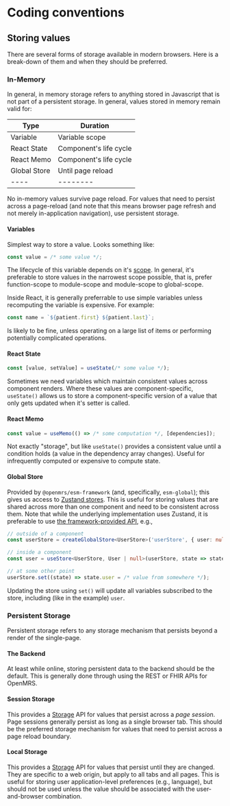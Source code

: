 # Coding conventions

## Storing values

There are several forms of storage available in modern browsers. Here is a break-down of them and when they should be preferred.

### In-Memory

In general, in memory storage refers to anything stored in Javascript that is not part of a persistent storage. In general, values stored in memory remain valid for:

|Type|Duration|
|----|--------|
|Variable|Variable scope|
|React State|Component's life cycle|
|React Memo|Component's life cycle|
|Global Store|Until page reload|
|----|--------|

No in-memory values survive page reload. For values that need to persist across a page-reload (and note that this means browser page refresh and not merely in-application navigation), use persistent storage.

#### Variables

Simplest way to store a value. Looks something like:

```ts
const value = /* some value */;
```

The lifecycle of this variable depends on it's [scope](https://developer.mozilla.org/en-US/docs/Glossary/Scope). In general, it's preferable to store values in the narrowest scope possible, that is, prefer function-scope to module-scope and module-scope to global-scope.

Inside React, it is generally preferrable to use simple variables unless recomputing the variable is expensive. For example:

```ts
const name = `${patient.first} ${patient.last}`;
```

Is likely to be fine, unless operating on a large list of items or performing potentially complicated operations.

#### React State

```ts
const [value, setValue] = useState(/* some value */);
```

Sometimes we need variables which maintain consistent values across component renders. Where these values are component-specific, `useState()` allows us to store a component-specific version of a value that only gets updated when it's setter is called.

#### React Memo

```ts
const value = useMemo(() => /* some computation */, [dependencies]);
```

Not exactly "storage", but like `useState()` provides a consistent value until a condition holds (a value in the dependency array changes). Useful for infrequently computed or expensive to compute state.

#### Global Store

Provided by `@openmrs/esm-framework` (and, specifically, `esm-global`); this gives us access to [Zustand stores](https://github.com/pmndrs/zustand). This is useful for storing values that are shared across more than one component and need to be consistent across them. Note that while the underlying implementation uses Zustand, it is preferable to use [the framework-provided API](https://github.com/openmrs/openmrs-esm-core/blob/main/packages/framework/esm-framework/docs/API.md#store-functions), e.g.,

```ts
// outside of a component
const userStore = createGlobalStore<UserStore>('userStore', { user: null });

// inside a component
const user = useStore<UserStore, User | null>(userStore, state => state.user);

// at some other point
userStore.set((state) => state.user = /* value from somewhere */);
```

Updating the store using `set()` will update all variables subscribed to the store, including (like in the example) `user`.

### Persistent Storage

Persistent storage refers to any storage mechanism that persists beyond a render of the single-page.

#### The Backend

At least while online, storing persistent data to the backend should be the default. This is generally done through using the REST or FHIR APIs for OpenMRS.

#### Session Storage

This provides a [Storage](https://developer.mozilla.org/en-US/docs/Web/API/Storage) API for values that persist across a _page session_. Page sessions generally persist as long as a single browser tab. This should be the preferred storage mechanism for values that need to persist across a page reload boundary.

#### Local Storage

This provides a [Storage](https://developer.mozilla.org/en-US/docs/Web/API/Storage) API for values that persist until they are changed. They are specific to a web origin, but apply to all tabs and all pages. This is useful for storing user application-level preferences (e.g., language), but should not be used unless the value should be associated with the user-and-browser combination.
